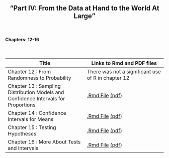 <h2>
<center>
"Part IV: From the Data at Hand to the World At Large"
</center>
</h2>


</br>
<h4><right>Chapters: 12-16</right></h4>
</br>

Title  | Links to Rmd and PDF files
------------- | -------------
Chapter 12 : From Randomness to Probability | There was not a significant use of R in chapter 12
Chapter 13 : Sampling Distribution Models and Confidence Intervals for Proportions | <a href='chapterfiles/Chapter13.Rmd'>.Rmd File</a> <a href='chapterfiles/Chapter13.pdf'>(pdf)</a>
Chapter 14 : Confidence Intervals for Means | <a href='chapterfiles/Chapter14.Rmd'>.Rmd File</a> <a href='chapterfiles/Chapter14.pdf'>(pdf)</a>
Chapter 15 : Testing Hypotheses | <a href='chapterfiles/Chapter15.Rmd'>.Rmd File</a> <a href='chapterfiles/Chapter15.pdf'>(pdf)</a>
Chapter 16 : More About Tests and Intervals | <a href='chapterfiles/Chapter16.Rmd'>.Rmd File</a> <a href='chapterfiles/Chapter16.pdf'>(pdf)</a>
